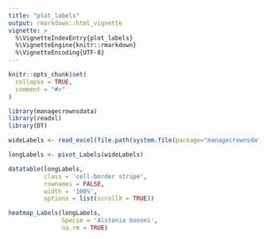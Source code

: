```yaml
---
title: "plot_labels"
output: rmarkdown::html_vignette
vignette: >
  %\VignetteIndexEntry{plot_labels}
  %\VignetteEngine{knitr::rmarkdown}
  %\VignetteEncoding{UTF-8}
---
```


```r
knitr::opts_chunk$set(
  collapse = TRUE,
  comment = "#>"
)
```

```r
library(managecrownsdata)
library(readxl)
library(DT)
```

```r
wideLabels <- read_excel(file.path(system.file(package="managecrownsdata"), 'labeling_file_Mbalmayo.xlsx'))

longLabels <- pivot_Labels(wideLabels)

datatable(longLabels, 
          class = 'cell-border stripe',
          rownames = FALSE,
          width = '100%', 
          options = list(scrollX = TRUE))
```

```r
heatmap_Labels(longLabels,
               Specie = 'Alstonia boonei',
               na.rm = TRUE)
```
